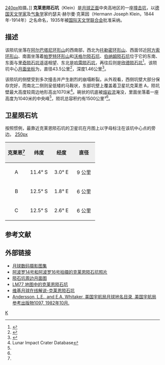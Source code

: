 {{lunar crater data|
 image=Albategnius_iv_101_h2.jpg|260px|
 caption=[[月球轨道器4号|月球轨道器4号]]拍摄，克莱恩陨石坑坐落在[[阿尔巴塔尼环形山|阿尔巴塔尼环形山]](图上)的西南部。|
 latitude=12.0|
 N_or_S=S|
 longitude=2.5|
 E_or_W=E|
 diameter=44 公里|
 depth=1.5 公里|
 colong=1|
 eponym=约瑟夫·赫尔曼·克莱因}}
[[image:Ptolemaeus_+_Alphonsus_+_Hipparchus_+_Albategnius_-_LROC_-_WAC.JPG|240px]]拍摄。]]
'''克莱恩陨石坑'''（Klein）是[[月球正面|月球正面]]中央高地区的一座[[撞击坑|撞击坑]]，以[[德国|德国]][[天文学家|天文学家]]及[[气象学|气象学]]家约瑟夫·赫尔曼·克莱因（Hermann Joseph Klein，1844年-1914年）之名命名，1935年被[[国际天文学联合会|国际天文学联合会]]批准采纳。

==描述==
该陨坑坐落在[[阿尔巴塔尼环形山|阿尔巴塔尼环形山]]的西南部，西北为[[托勒密环形山|托勒密环形山]]、西面邻近[[阿方索环形山|阿方索环形山]]、南面坐落着[[帕罗特环形山|帕罗特环形山]]和[[沃格尔陨石坑|沃格尔陨石坑]]、[[伯纳姆陨石坑|伯纳姆陨石坑]]位于它的东南、东面与[[里奇陨石坑|里奇陨石坑]]遥遥相望、东北是[[哈雷陨石坑|哈雷陨石坑]]，再往后则是[[欣德陨石坑|欣德陨石坑]]<ref>{{Cite web |url=http://www.lpi.usra.edu/resources/mapcatalog/LAC/lac77/ |title=The crater Klein on the map 77 LAC |accessdate=2016-05-21 |archive-date=2016-03-04 |archive-url=https://web.archive.org/web/20160304082656/http://www.lpi.usra.edu/resources/mapcatalog/LAC/lac77/ |dead-url=no }}</ref>。该陨坑中心[[月面坐标|月面坐标]]为{{Coord|11.99|S|2.53|E|globe:Moon|nogoogle=1|noosm=1}}，直径43.5公里<ref name="IAU">{{Cite web |url=http://planetarynames.wr.usgs.gov/Feature/3062 |title=Directory of the International Astronomical Union |accessdate=2016-05-21 |archive-date=2020-11-27 |archive-url=https://web.archive.org/web/20201127012702/https://planetarynames.wr.usgs.gov/Feature/3062 |dead-url=no }}</ref>，深度1.46公里<ref>{{Cite web |url=http://fisherka.csolutionshosting.net/astronote/plan/craterdepth/html/CraterDepthFeatureNameWestfall.html |title=John E. Westfall's Atlas of the Lunar Terminator, Cambridge Univ. Press (2000) |accessdate=2016-05-21 |archive-date=2014-12-18 |archive-url=https://archive.today/20141218234310/http://fisherka.csolutionshosting.net/astronote/plan/craterdepth/html/CraterDepthFeatureNameWestfall.html |dead-url=no }}</ref>。

该陨坑的侧壁受到多次撞击并产生剧烈的崩塌断裂。从外观看，西侧坑壁大部分保存完好，而南北二侧则呈低矮的马鞍状，东部坑壁上覆盖着卫星坑克莱恩 A，陨坑壁最大高度较周边地形高出1070米<ref name=LICD>Lunar Impact Crater Database</ref>。碗状的坑底被[[熔岩流|熔岩流]]淹没，里面坐落着一座高度为1040米的中央峰<ref name="LICD"/>，陨坑总容积约有1500公里³<ref name="LICD"/>。

==卫星陨石坑==
按照惯例，最靠近克莱恩陨石坑的卫星坑在月图上以字母标注在该坑中心点的旁边。
[[image:Klein_lunar_crater_map.jpg|250px]]

{| class="wikitable"
!width="25%" style="background:#eeeeee;" |克莱恩<ref name="IAU"/>
!width="25%" style="background:#eeeeee;" |纬度
!width="25%" style="background:#eeeeee;" |经度
!width="25%" style="background:#eeeeee;" |直径
|-
|align="center"|A
|align="center"|11.4° S
|align="center"|3.0° E
|align="center"|9 公里
|-
|align="center"|B
|align="center"|12.5° S
|align="center"|1.8° E
|align="center"|6 公里
|-
|align="center"|C
|align="center"|12.5° S
|align="center"|2.6° E
|align="center"|6 公里
|}{{clear}}

==参考文献==
{{reflist}}

==外部链接==
* [http://www.lpi.usra.edu/resources/lunar_orbiter/bin/srch_nam.shtml?Klein%7C0 月球数码摄影图集] {{Wayback|url=http://www.lpi.usra.edu/resources/lunar_orbiter/bin/srch_nam.shtml?Klein%7C0 |date=20201127014120 }}
* [http://www.lpi.usra.edu/resources/apollo/search/feature/?feature=Klein 阿波罗14号和阿波罗16号拍摄的克莱恩陨石坑照片] {{Wayback|url=http://www.lpi.usra.edu/resources/apollo/search/feature/?feature=Klein |date=20201127013236 }}
* [http://www.lpi.usra.edu/resources/mapcatalog/usgs/I566/ 陨石坑周边月面图]{{Wayback|url=http://www.lpi.usra.edu/resources/mapcatalog/usgs/I566/ |date=20160304065102 }}
* [http://www.lpi.usra.edu/resources/mapcatalog/LM/lm77/ LM77 地图中的克莱恩陨石坑]{{Wayback|url=http://www.lpi.usra.edu/resources/mapcatalog/LM/lm77/ |date=20160304064834 }}
* [http://the-moon.wikispaces.com/Klein 维基月球在线解说-克莱恩陨石坑] {{Wayback|url=http://the-moon.wikispaces.com/Klein |date=20180530161334 }}
* [http://planet4589.org/astro/lunar/RP-1097.pdf Andersson, L.E., and E.A. Whitaker, 美国宇航局月球地名目录, 美国宇航局参考出版物1097, 1982年10月.]{{Wayback|url=http://planet4589.org/astro/lunar/RP-1097.pdf |date=20141006125838 }}

[[Category:月球环形山|K]]